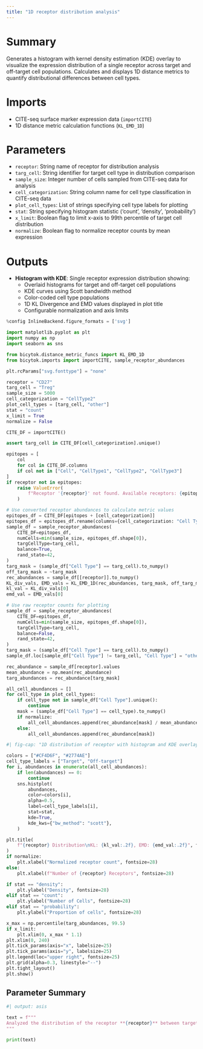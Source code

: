 ```yaml
---
title: "1D receptor distribution analysis"
---
```


# Summary
Generates a histogram with kernel density estimation (KDE) overlay to visualize the expression distribution of a single receptor across target and off-target cell populations. Calculates and displays 1D distance metrics to quantify distributional differences between cell types.

# Imports
- CITE-seq surface marker expression data (`importCITE`)
- 1D distance metric calculation functions (`KL_EMD_1D`)

# Parameters
- `receptor`: String name of receptor for distribution analysis
- `targ_cell`: String identifier for target cell type in distribution comparison
- `sample_size`: Integer number of cells sampled from CITE-seq data for analysis
- `cell_categorization`: String column name for cell type classification in CITE-seq data
- `plot_cell_types`: List of strings specifying cell type labels for plotting
- `stat`: String specifying histogram statistic ('count', 'density', 'probability')
- `x_limit`: Boolean flag to limit x-axis to 99th percentile of target cell distribution
- `normalize`: Boolean flag to normalize receptor counts by mean expression

# Outputs
- **Histogram with KDE**: Single receptor expression distribution showing:
  - Overlaid histograms for target and off-target cell populations
  - KDE curves using Scott bandwidth method
  - Color-coded cell type populations
  - 1D KL Divergence and EMD values displayed in plot title
  - Configurable normalization and axis limits

```python
%config InlineBackend.figure_formats = ['svg']

import matplotlib.pyplot as plt
import numpy as np
import seaborn as sns

from bicytok.distance_metric_funcs import KL_EMD_1D
from bicytok.imports import importCITE, sample_receptor_abundances

plt.rcParams["svg.fonttype"] = "none"

receptor = "CD27"
targ_cell = "Treg"
sample_size = 5000
cell_categorization = "CellType2"
plot_cell_types = [targ_cell, "other"]
stat = "count"
x_limit = True
normalize = False

CITE_DF = importCITE()

assert targ_cell in CITE_DF[cell_categorization].unique()

epitopes = [
    col
    for col in CITE_DF.columns
    if col not in ["Cell", "CellType1", "CellType2", "CellType3"]
]
if receptor not in epitopes:
    raise ValueError(
        f"Receptor '{receptor}' not found. Available receptors: {epitopes}"
    )

# Use converted receptor abundances to calculate metric values
epitopes_df = CITE_DF[epitopes + [cell_categorization]]
epitopes_df = epitopes_df.rename(columns={cell_categorization: "Cell Type"})
sample_df = sample_receptor_abundances(
    CITE_DF=epitopes_df,
    numCells=min(sample_size, epitopes_df.shape[0]),
    targCellType=targ_cell,
    balance=True,
    rand_state=42,
)
targ_mask = (sample_df["Cell Type"] == targ_cell).to_numpy()
off_targ_mask = ~targ_mask
rec_abundances = sample_df[[receptor]].to_numpy()
KL_div_vals, EMD_vals = KL_EMD_1D(rec_abundances, targ_mask, off_targ_mask)
kl_val = KL_div_vals[0]
emd_val = EMD_vals[0]

# Use raw receptor counts for plotting
sample_df = sample_receptor_abundances(
    CITE_DF=epitopes_df,
    numCells=min(sample_size, epitopes_df.shape[0]),
    targCellType=targ_cell,
    balance=False,
    rand_state=42,
)
targ_mask = (sample_df["Cell Type"] == targ_cell).to_numpy()
sample_df.loc[sample_df["Cell Type"] != targ_cell, "Cell Type"] = "other"

rec_abundance = sample_df[receptor].values
mean_abundance = np.mean(rec_abundance)
targ_abundances = rec_abundance[targ_mask]

all_cell_abundances = []
for cell_type in plot_cell_types:
    if cell_type not in sample_df["Cell Type"].unique():
        continue
    mask = (sample_df["Cell Type"] == cell_type).to_numpy()
    if normalize:
        all_cell_abundances.append(rec_abundance[mask] / mean_abundance)
    else:
        all_cell_abundances.append(rec_abundance[mask])
```

```python
#| fig-cap: "1D distribution of receptor with histogram and KDE overlay"

colors = ["#CF4D6F", "#2774AE"]
cell_type_labels = ["Target", "Off-target"]
for i, abundances in enumerate(all_cell_abundances):
    if len(abundances) == 0:
        continue
    sns.histplot(
        abundances,
        color=colors[i],
        alpha=0.5,
        label=cell_type_labels[i],
        stat=stat,
        kde=True,
        kde_kws={"bw_method": "scott"},
    )

plt.title(
    f"{receptor} Distribution\nKL: {kl_val:.2f}, EMD: {emd_val:.2f}", fontsize=10
)
if normalize:
    plt.xlabel("Normalized receptor count", fontsize=28)
else:
    plt.xlabel(f"Number of {receptor} Receptors", fontsize=28)

if stat == "density":
    plt.ylabel("Density", fontsize=28)
elif stat == "count":
    plt.ylabel("Number of Cells", fontsize=28)
elif stat == "probability":
    plt.ylabel("Proportion of cells", fontsize=28)

x_max = np.percentile(targ_abundances, 99.5)
if x_limit:
    plt.xlim(0, x_max * 1.1)
plt.xlim(0, 240)
plt.tick_params(axis="x", labelsize=25)
plt.tick_params(axis="y", labelsize=25)
plt.legend(loc="upper right", fontsize=25)
plt.grid(alpha=0.3, linestyle="--")
plt.tight_layout()
plt.show()
```

## Parameter Summary
```python
#| output: asis

text = f"""
Analyzed the distribution of the receptor **{receptor}** between target cell type **{targ_cell}** and all other cell types. The analysis was performed on **{sample_size}** cells sampled from the CITE-seq dataset. The histogram statistic used was '**{stat}**' and the epitope counts were {'**normalized**' if normalize else '**not normalized**'} for comparison
"""

print(text)
```